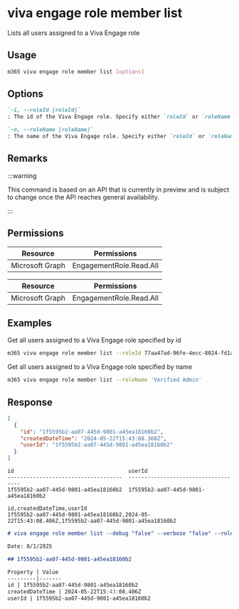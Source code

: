 
# viva engage role member list

Lists all users assigned to a Viva Engage role

## Usage

```sh
m365 viva engage role member list [options]
```

## Options

```md definition-list
`-i, --roleId [roleId]`
: The id of the Viva Engage role. Specify either `roleId` or `roleName`, but not both.

`-n, --roleName [roleName]`
: The name of the Viva Engage role. Specify either `roleId` or `roleName`, but not both.
```

<Global />

## Remarks

:::warning

This command is based on an API that is currently in preview and is subject to change once the API reaches general availability.

:::

## Permissions

<Tabs>
  <TabItem value="Delegated">

  | Resource        | Permissions             |
  |-----------------|-------------------------|
  | Microsoft Graph | EngagementRole.Read.All |

  </TabItem>
  <TabItem value="Application">

  | Resource        | Permissions             |
  |-----------------|-------------------------|
  | Microsoft Graph | EngagementRole.Read.All |

  </TabItem>
</Tabs>

## Examples

Get all users assigned to a Viva Engage role specified by id

```sh
m365 viva engage role member list --roleId 77aa47ad-96fe-4ecc-8024-fd1ac5e28f17
```

Get all users assigned to a Viva Engage role specified by name

```sh
m365 viva engage role member list --roleName 'Verified Admin'
```

## Response

<Tabs>
  <TabItem value="JSON">

  ```json
  [
    {
      "id": "1f5595b2-aa07-445d-9801-a45ea18160b2",
      "createdDateTime": "2024-05-22T15:43:08.368Z",
      "userId": "1f5595b2-aa07-445d-9801-a45ea18160b2"
    }
  ]
  ```

  </TabItem>
  <TabItem value="Text">

  ```text
  id                                    userId
  ------------------------------------  ------------------------------------
  1f5595b2-aa07-445d-9801-a45ea18160b2  1f5595b2-aa07-445d-9801-a45ea18160b2
  ```

  </TabItem>
  <TabItem value="CSV">

  ```csv
  id,createdDateTime,userId
  1f5595b2-aa07-445d-9801-a45ea18160b2,2024-05-22T15:43:08.406Z,1f5595b2-aa07-445d-9801-a45ea18160b2
  ```

  </TabItem>
  <TabItem value="Markdown">

  ```md
  # viva engage role member list --debug "false" --verbose "false" --roleId "966b8ec4-6457-4f22-bd3c-5a2520e98f4a"

  Date: 8/1/2025

  ## 1f5595b2-aa07-445d-9801-a45ea18160b2

  Property | Value
  ---------|-------
  id | 1f5595b2-aa07-445d-9801-a45ea18160b2
  createdDateTime | 2024-05-22T15:43:08.406Z
  userId | 1f5595b2-aa07-445d-9801-a45ea18160b2
  ```

  </TabItem>
</Tabs>